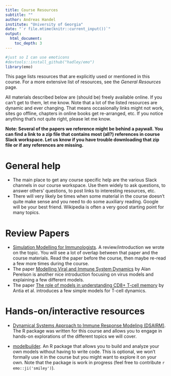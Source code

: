 ```yaml
---
title: Course Resources
subtitle: ""
author: Andreas Handel
institute: "University of Georgia"
date: "`r file.mtime(knitr::current_input())`"
output: 
  html_document:
    toc_depth: 3
---
```



```r
#just so I can use emoticons
#devtools::install_github("hadley/emo")
library(emo)
```

This page lists resources that are explicitly used or mentioned in this course. For a more extensive list of resources, see the _General Resources_ page.

All materials described below are (should be) freely available online. If you can't get to them, let me know. Note that a lot of the listed resources are dynamic and ever changing. That means occasionally links might not work, sites go offline, chapters in online books get re-arranged, etc. If you notice anything that's not quite right, please let me know.

**Note: Several of the papers we reference might be behind a paywall. You can find a link to a zip file that contains most (all?) references in course Slack workspace. Let us know if you have trouble downloading that zip file or if any references are missing.**

# General help

* The main place to get any course specific help are the various Slack channels in our course workspace. Use them widely to ask questions, to answer others' questions, to post links to interesting resources, etc. 
* There will very likely be times when some material in the course doesn't quite make sense and you need to do some auxiliary reading. Google will be your best friend. Wikipedia is often a very good starting point for many topics. 



# Review Papers

* [Simulation Modelling for Immunologists](https://handelgroup.uga.edu/publication/2020-handel-natrevimm/). A review/introduction we wrote on the topic. You will see a lot of overlap between that paper and the course materials. Read the paper before the course, then maybe re-read a few more times during the course.
* The paper [Modelling Viral and Immune System Dynamics](https://www.nature.com/articles/nri700) by Alan Perelson is another nice introduction focusing on virus models and explaining a few different models. 
* The paper [The role of models in understanding CD8+ T-cell memory](https://www.nature.com/articles/nri1550) by Antia et al. introduces a few simple models for T-cell dynamics.



# Hands-on/interactive resources

* [Dynamical Systems Approach to Immune Response Modeling (DSAIRM)](https://ahgroup.github.io/DSAIRM/). The R package was written for this course and allows you to engage in hands-on explorations of the different topics we will cover.

* [modelbuilder](https://ahgroup.github.io/modelbuilder/). An R package that allows you to build and analyze your own models without having to write code. This is optional, we won't formally use it in the course but you might want to explore it on your own. Note that the package is work in progress (feel free to contribute `r emo::ji('smiley')`).




